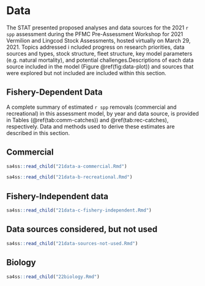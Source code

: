 # Data

The STAT presented proposed analyses and data sources for the 2021 `r spp` 
assessment during the PFMC Pre-Assessment Workshop for 2021 Vermilion and 
Lingcod Stock Assessments, hosted virtually on March 29, 2021. Topics addressed i
ncluded progress on research priorities, data sources and types, stock structure, 
fleet structure, key model parameters (e.g. natural mortality), and potential 
challenges.Descriptions of each data source included in the model 
(Figure \@ref(fig:data-plot)) and sources that were explored but not included
are included within this section.

## Fishery-Dependent Data

A complete summary of estimated `r spp` removals (commercial and recreational) 
in this assessment model, by year and data source, is provided in Tables 
(\@ref(tab:comm-catches)) and \@ref(tab:rec-catches), respectively. Data and 
methods used to derive these estimates are described in this section.

## Commercial

```r
sa4ss::read_child("21data-a-commercial.Rmd")
```

```r
sa4ss::read_child("21data-b-recreational.Rmd")
```


## Fishery-Independent data


```r
sa4ss::read_child("21data-c-fishery-independent.Rmd")
```


## Data sources considered, but not used


```r
sa4ss::read_child("21data-sources-not-used.Rmd")
```

## Biology

```r
sa4ss::read_child("22biology.Rmd")
```

